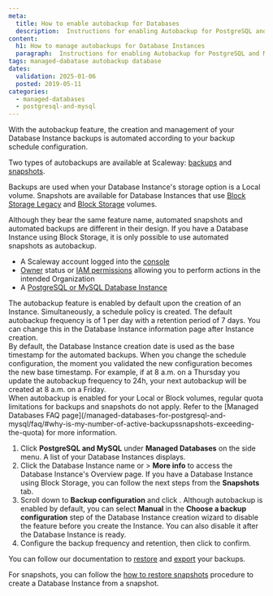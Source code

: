 ```yaml
---
meta:
  title: How to enable autobackup for Databases
  description:  Instructions for enabling Autobackup for PostgreSQL and MySQL databases.
content:
  h1: How to manage autobackups for Database Instances
  paragraph:  Instructions for enabling Autobackup for PostgreSQL and MySQL databases.
tags: managed-dabatase autobackup database
dates:
  validation: 2025-01-06
  posted: 2019-05-11
categories:
  - managed-databases
  - postgresql-and-mysql
---
```


With the autobackup feature, the creation and management of your Database Instance backups is automated according to your backup schedule configuration.

Two types of autobackups are available at Scaleway: [backups](/managed-databases-for-postgresql-and-mysql/concepts/#database-backup) and [snapshots](/managed-databases-for-postgresql-and-mysql/concepts/#database-snapshot).

Backups are used when your Database Instance's storage option is a Local volume. Snapshots are available for Database Instances that use [Block Storage Legacy](/managed-databases-for-postgresql-and-mysql/concepts/#block-storage-legacy) and [Block Storage](/managed-databases-for-postgresql-and-mysql/concepts/#block-storage) volumes.

<Message type="important">
  Although they bear the same feature name, automated snapshots and automated backups are different in their design. If you have a Database Instance using Block Storage, it is only possible to use automated snapshots as autobackup.
</Message>

<Macro id="requirements" />

- A Scaleway account logged into the [console](https://console.scaleway.com)
- [Owner](/iam/concepts/#owner) status or [IAM permissions](/iam/concepts/#permission) allowing you to perform actions in the intended Organization
- A [PostgreSQL or MySQL Database Instance](/managed-databases-for-postgresql-and-mysql/quickstart/)

<Message type="note">
  The autobackup feature is enabled by default upon the creation of an Instance. Simultaneously, a schedule policy is created. The default autobackup frequency is of 1 per day with a retention period of 7 days. You can change this in the Database Instance information page after Instance creation.
  <br />
  By default, the Database Instance creation date is used as the base timestamp for the automated backups. When you change the schedule configuration, the moment you validated the new configuration becomes the new base timestamp. For example, if at 8 a.m. on a Thursday you update the autobackup frequency to 24h, your next autobackup will be created at 8 a.m. on a Friday.
  <br />
  When autobackup is enabled for your Local or Block volumes, regular quota limitations for backups and snapshots do not apply. Refer to the [Managed Databases FAQ page](/managed-databases-for-postgresql-and-mysql/faq/#why-is-my-number-of-active-backupssnapshots-exceeding-the-quota) for more information.
</Message>

1. Click **PostgreSQL and MySQL** under **Managed Databases** on the side menu. A list of your Database Instances displays.
2. Click the Database Instance name or <Icon name="more" /> > **More info** to access the Database Instance's Overview page.
    <Message type="note">
      If you have a Database Instance using Block Storage, you can follow the next steps from the **Snapshots** tab.
    </Message>
3. Scroll down to **Backup configuration** and click <Icon name="edit" />.
    <Message type="note">
      Although autobackup is enabled by default, you can select **Manual** in the **Choose a backup configuration** step of the Database Instance creation wizard to disable the feature before you create the Instance. You can also disable it after the Database Instance is ready.
    </Message>
4. Configure the backup frequency and retention, then click <Icon name="validate" /> to confirm.

You can follow our documentation to [restore](/managed-databases-for-postgresql-and-mysql/how-to/manage-manual-backups/#how-to-restore-backups) and [export](/managed-databases-for-postgresql-and-mysql/how-to/manage-manual-backups/#how-to-export-backups) your backups.

For snapshots, you can follow the [how to restore snapshots](/managed-databases-for-postgresql-and-mysql/how-to/manage-snapshots/#how-to-create-a-database-instance-from-a-snapshot) procedure to create a Database Instance from a snapshot.
